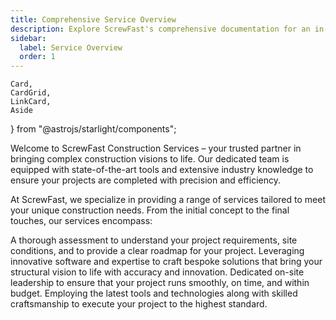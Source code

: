 ---
title: Comprehensive Service Overview
description: Explore ScrewFast's comprehensive documentation for an in-depth look at our premium tools and construction services. 
sidebar:
  label: Service Overview
  order: 1
---

    Card,
    CardGrid,
    LinkCard,
    Aside
} from "@astrojs/starlight/components";

Welcome to ScrewFast Construction Services – your trusted partner in bringing complex construction visions to life. Our dedicated team is equipped with state-of-the-art tools and extensive industry knowledge to ensure your projects are completed with precision and efficiency.

At ScrewFast, we specialize in providing a range of services tailored to meet your unique construction needs. From the initial concept to the final touches, our services encompass:

<CardGrid stagger>

  <Card title="Pre-construction Consultations" icon="star">
    A thorough assessment to understand your project requirements, site conditions, and to provide a clear roadmap for your project.
  </Card>

  <Card title="Design and Engineering" icon="star">
    Leveraging innovative software and expertise to craft bespoke solutions that bring your structural vision to life with accuracy and innovation.
  </Card>

   <Card title="Project Management" icon="star">
    Dedicated on-site leadership to ensure that your project runs smoothly, on time, and within budget.
  </Card>

   <Card title="Construction and Installation" icon="star">
    Employing the latest tools and technologies along with skilled craftsmanship to execute your project to the highest standard.
  </Card>
</CardGrid>